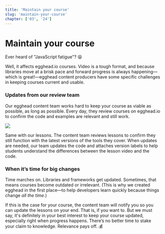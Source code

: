 ```yaml
---
title: 'Maintain your course'
slug: 'maintain-your-course'
chapter: ['03', '24']
---
```


# Maintain your course

Ever heard of "JavaScript fatigue"? 😫

Well, it affects egghead.io courses. Video is a tough format, and because libraries move at a brisk pace and forward progress is always happening—which is great!—egghead content producers have some specific challenges in keeping courses current and usable.

### Updates from our review team

Our egghead content team works hard to keep your course as viable as possible, as long as possible. Every day, they review courses on egghead.io to confirm the code and examples are relevant and still work.

![](https://lh5.googleusercontent.com/DOu4jQBDloo8qDy6C7GnImChI7LBJQSZ88KsSDhK-BGBMcO98SP3Df86Jp0dYvOiM2_rsy6nju8wvaI8_gH3Uj3OdOUuouAf_qw6F4Yw1gjSqSwLIcejTnAsY-mA6Ch6C5oPGnOC)

Same with our lessons. The content team reviews lessons to confirm they still function with the latest versions of the tools they cover. When updates are needed, our team updates the code and attaches version labels to help students understand the differences between the lesson video and the code.

### When it’s time for big changes

Time marches on. Libraries and frameworks get updated. Sometimes, that means courses become outdated or irrelevant. (This is why we created egghead in the first place—to help developers learn quickly because things change _all the time_.)

If this is the case for your course, the content team will notify you so you can update the lessons on your end. That is, if you want to. But we must say, it's definitely in your best interest to keep your course updated, especially right when progress happens. There’s no better time to stake your claim to knowledge. Relevance pays off. 💰
